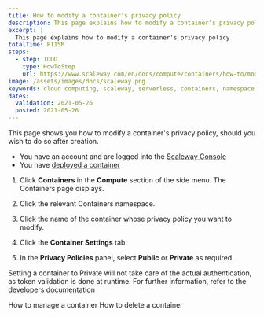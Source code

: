 ```yaml
---
title: How to modify a container's privacy policy
description: This page explains how to modify a container's privacy policy
excerpt: |
  This page explains how to modify a container's privacy policy
totalTime: PT15M
steps:
  - step: TODO
    type: HowToStep
    url: https://www.scaleway.com/en/docs/compute/containers/how-to/modify-container-privacy
image: /assets/images/docs/scaleway.png
keywords: cloud computing, scaleway, serverless, containers, namespace, manage
dates:
  validation: 2021-05-26
  posted: 2021-05-26
---
```


This page shows you how to modify a container's privacy policy, should you wish to do so after creation.

<Message type="requirement">

  - You have an account and are logged into the [Scaleway Console](https://console.scaleway.com)
  - You have [deployed a container](/compute/containers/how-to/deploy-a-container/)

</Message>


1. Click **Containers** in the **Compute** section of the side menu. The Containers page displays.

2. Click the relevant Containers namespace. 

3. Click the name of the container whose privacy policy you want to modify.

4. Click the **Container Settings** tab.

5. In the **Privacy Policies** panel, select **Public** or **Private** as required.

<Message type="note">

  Setting a container to Private will not take care of the actual authentication, as token validation is done at runtime. For further information, refer to the [developers documentation](https://developers.scaleway.com/en/products/containers/api/#authentication)

</Message>

<Navigation>
  <PreviousButton to="/compute/containers/how-to/manage-a-container/">How to manage a container</PreviousButton>
  <NextButton to="/compute/containers/how-to/delete-a-container/">How to delete a container</NextButton>
</Navigation>